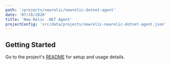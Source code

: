 ```yaml
---
path: '/projects/newrelic/newrelic-dotnet-agent'
date: '07/16/2020'
title: 'New Relic .NET Agent'
projectConfig: 'src/data/projects/newrelic-newrelic-dotnet-agent.json'
---
```


## Getting Started

Go to the project's [README](https://github.com/newrelic/newrelic-dotnet-agent#readme) for setup and usage details.
